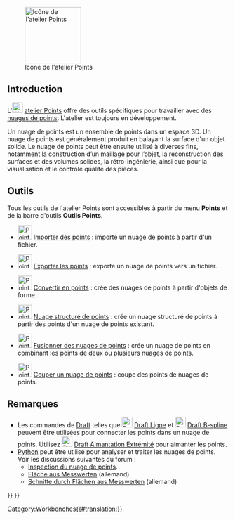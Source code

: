 <languages/>

{{Docnav/fr
|[[PartDesign_Workbench/fr|Atelier PartDesign]]
|[[Reverse_Engineering_Workbench/fr|Atelier Reverse Engineering]]
|IconL=Workbench_PartDesign.svg
|IconR=Workbench_Reverse_Engineering.svg
}}

[[Image:Workbench_Points.svg|thumb|128px|Icône de l'atelier Points]]

{{TOCright}}

==Introduction==

L'[[Image:Workbench_Points.svg|24px]] [[Points_Workbench/fr|atelier Points]]  offre des outils spécifiques pour travailler avec des [https://fr.wikipedia.org/wiki/Nuage_de_points_(g%C3%A9om%C3%A9trie) nuages de points]. L'atelier est toujours en développement.

Un nuage de points est un ensemble de points dans un espace 3D. Un nuage de points est généralement produit en balayant la surface d'un objet solide. Le nuage de points peut être ensuite utilisé à diverses fins, notamment la construction d’un maillage pour l’objet, la reconstruction des surfaces et des volumes solides, la rétro-ingénierie, ainsi que pour la visualisation et le contrôle qualité des pièces.

<span id="Tools"></span>
==Outils==

Tous les outils de l'atelier Points sont accessibles à partir du menu '''Points''' et de la barre d'outils '''Outils Points'''.

* [[Image:Points_Import.svg|32px]] [[Points_Import/fr|Importer des points]] : importe un nuage de points à partir d'un fichier.

* [[Image:Points_Export.svg|32px]] [[Points_Export/fr|Exporter les points]] : exporte un nuage de points vers un fichier.

* [[Image:Points_Convert.svg|32px]] [[Points_Convert/fr|Convertir en points]] : crée des nuages de points à partir d'objets de forme.

* [[Image:Points_Structure.svg|32px]] [[Points_Structure/fr|Nuage structuré de points]] : crée un nuage structuré de points à partir des points d'un nuage de points existant.

* [[Image:Points_Merge.svg|32px]] [[Points_Merge/fr|Fusionner des nuages de points]] : crée un nuage de points en combinant les points de deux ou plusieurs nuages de points.

* [[Image:Points_PolyCut.svg|32px]] [[Points_PolyCut/fr|Couper un nuage de points]] : coupe des points de nuages de points.

<span id="Notes"></span>
==Remarques==

<div class="mw-translate-fuzzy">
* Les commandes de [[Draft_Workbench/fr|Draft]] telles que [[Image:Draft_Line.svg|24px]] [[Draft_Line/fr|Draft Ligne]] et [[Image:Draft_BSpline.svg|24px]] [[Draft_BSpline/fr|Draft B-spline]] peuvent être utilisées pour connecter les points dans un nuage de points. Utilisez [[Image:Draft_Snap_Endpoint.svg|24px]] [[Draft_Snap_Endpoint/fr|Draft Aimantation Extrémité]] pour aimanter les points.
*[[Python/fr|Python]] peut être utilisé pour analyser et traiter les nuages de points. Voir les discussions suivantes du forum :
** [http://forum.freecadweb.org/viewtopic.php?f=3&t=16098 Inspection du nuage de points].
** [http://forum.freecadweb.org/viewtopic.php?f=13&t=15988 Fläche aus Messwerten] (allemand)
** [http://forum.freecadweb.org/viewtopic.php?f=13&t=16103 Schnitte durch Flächen aus Messwerten] (allemand)
</div>


{{Docnav/fr
|[[PartDesign_Workbench/fr|Atelier PartDesign]]
|[[Reverse_Engineering_Workbench/fr|Atelier Reverse Engineering]]
|IconL=Workbench_PartDesign.svg
|IconR=Workbench_Reverse_Engineering.svg
}}

{{Points Tools navi{{#translation:}}}}
{{Userdocnavi{{#translation:}}}}
[[Category:Workbenches{{#translation:}}]]